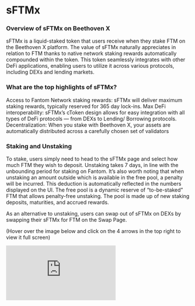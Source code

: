 # sFTMx

### Overview of sFTMx on Beethoven X

sFTMx is a liquid-staked token that users receive when they stake FTM on the Beethoven X platform. The value of sFTMx naturally appreciates in relation to FTM thanks to native network staking rewards automatically compounded within the token. This token seamlessly integrates with other DeFi applications, enabling users to utilize it across various protocols, including DEXs and lending markets.

### What are the top highlights of sFTMx?

Access to Fantom Network staking rewards: sFTMx will deliver maximum staking rewards, typically reserved for 365 day lock-ins.
Max DeFi interoperability: sFTMx’s cToken design allows for easy integration with all types of DeFi protocols — from DEXs to Lending/ Borrowing protocols.
Decentralization: When you stake with Beethoven X, your assets are automatically distributed across a carefully chosen set of validators

### Staking and Unstaking

To stake, users simply need to head to the sFTMx page and select how much FTM they wish to deposit. Unstaking takes 7 days, in line with the unbounding period for staking on Fantom. It’s also worth noting that when unstaking an amount outside which is available in the free pool, a penalty will be incurred. This deduction is automatically reflected in the numbers displayed on the UI. The free pool is a dynamic reserve of “to-be-staked” FTM that allows penalty-free unstaking. The pool is made up of new staking deposits, maturities, and accrued rewards.

As an alternative to unstaking, users can swap out of sFTMx on DEXs by swapping their sFTMx for FTM on the Swap Page.

(Hover over the image below and click on the 4 arrows in the top right to view it full screen)

<iframe allowfullscreen="true" frameborder="0" className="w-full aspect-video" src="https://lucid.app/documents/embedded/cd00f270-563b-4a75-abc0-ecf79c69fc5e" id="6mCuH43zIu0g" />

### How does sFTMx unlock Fantom staking rewards?

The sFTMx token accrues staking rewards via delegating the underlying FTM to trustworthy validators on the network. Validators are curated based on safety (no slashing history, community engagement, track record), and performance (100% uptime). Chosen Validators are required to max-relock underlying FTM delegations to 365 days to maximize sFTMx APYs.

### What is the sFTMx exchange rate and how does it change?

Beethoven X has inherited the sFTMx contract that’s exchange rate was initialized as 1 at the start of the contract. Every time staking rewards are added to the pool, the sFTMx exchange rate increases using the formula below:

At the time of writing, 1 sFTMx = 1.1115 FTM

### What are the sFTMx fees?

Due to the management of underlying nodes, validators earn 15% of the overall FTM staking rewards. Beethoven X also takes a 10% protocol fee on the resultant rewards after the validator fees. The APY that is displayed on the UI is the APY the user receives (all fees have been subtracted automatically).

It’s worth noting that a portion of all Beethoven X sFTMx protocol fees will be redirected to maBEETS holders as gauge bounties. This means that maBEETS holders unlock a continuous source of “real yield” via LST management fees, swap fees, and all Yield Bearing fees on the DEX.

### Has sFTMx been audited?

The FTM smart contracts developed by Stader have been audited by Peckshield and Halborn and received a clean bill of health. Audit reports are available for review:

-   [Peckshield](https://staderlabs.com/docs/fantom/StaderLabs%20Fantom%20Smart%20Contract%20audit%20report%20by%20PeckShield.pdf)
-   [Halborn](https://staderlabs.com/docs/fantom/StaderLabs%20sFTMx%20Smart%20Contract%20Audit%20Report%20by%20Halborn.pdf)

### What are the risks of staking?

While Beethoven X has carefully selected and monitored validators, there exists a risk of one or more of the validators being slashed. To combat this, Beethoven X distributes staked FTM across multiple validators, minimizing the slashing impact arising from the actions of any individual validator.

Although the sFTMx code is thoroughly vetted and audited there is also always smart contract risk present. There always exists the possibility of malicious users exploiting a vulnerability or a bug in the contract.
